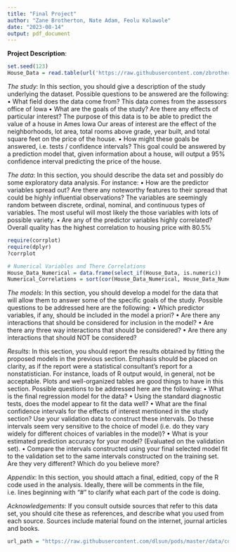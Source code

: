 ```yaml
---
title: "Final Project"
author: "Zane Brotherton, Nate Adam, Feolu Kolawole"
date: "2023-08-14"
output: pdf_document
---
```


**Project Description**:

```r
set.seed(123)
House_Data = read.table(url('https://raw.githubusercontent.com/zbrotherton2158/okadaStats/master/ames2000_NAfix.csv'), sep=',', header=T)
```

*The study*: In this section, you should give a description of the study underlying the dataset. Possible
questions to be answered are the following:
• What field does the data come from?
  This data comes from the assessors office of Iowa
• What are the goals of the study? Are there any effects of particular interest?
  The purpose of this data is to be able to predict the value of a house in Ames Iowa
  Our areas of interest are the effect of the neighborhoods, lot area, total rooms above grade, year built, and total square feet on the price of the house. 
• How might these goals be answered, i.e. tests / confidence intervals?
  This goal could be answered by a prediction model that, given information about a house, will output a 95% confidence interval predicting the price of the house.

*The data*: In this section, you should describe the data set and possibly do some exploratory data
analysis. For instance:
• How are the predictor variables spread out? Are there any noteworthy features to their spread
that could be highly influential observations?
  The variables are seemingly random between discrete, ordinal, nominal, and continuous types of variables. The most useful will most likely the those variables with lots of possible variety.
• Are any of the predictor variables highly correlated?
  Overall quality has the highest correlation to housing price with 80.5%

```r
require(corrplot)
require(dplyr)
?corrplot

# Numerical Variables and There Correlations
House_Data_Numerical = data.frame(select_if(House_Data, is.numeric))
Numerical_Correlations = sort(cor(House_Data_Numerical, House_Data_Numerical$SalePrice))

```

*The models*: In this section, you should develop a model for the data that will allow them to answer
some of the specific goals of the study. Possible questions to be addressed here are the following:
• Which predictor variables, if any, should be included in the model a priori?
• Are there any interactions that should be considered for inclusion in the model?
• Are there any three way interactions that should be considered?
• Are there any interactions that should NOT be considered?


*Results*: In this section, you should report the results obtained by fitting the proposed models in the
previous section. Emphasis should be placed on clarity, as if the report were a statistical consultant’s
report for a nonstatistician. For instance, loads of R output would, in general, not be acceptable. Plots
and well-organized tables are good things to have in this section. Possible questions to be addressed
here are the following:
• What is the final regression model for the data?
• Using the standard diagnostic tests, does the model appear to fit the data well?
• What are the final confidence intervals for the effects of interest mentioned in the study section?
Use your validation data to construct these intervals. Do these intervals seem very sensitive to the
choice of model (i.e. do they vary widely for different choices of variables in the model)?
• What is your estimated prediction accuracy for your model? (Evaluated on the validation set).
• Compare the intervals constructed using your final selected model fit to the validation set to the
same intervals constructed on the training set. Are they very different? Which do you believe
more?

*Appendix*: In this section, you should attach a final, editied, copy of the R code used in the analysis.
Ideally, there will be comments in the file, i.e. lines beginning with “#” to clarify what each part of the code is doing.

*Acknowledgements*: If you consult outside sources that refer to this data set, you should cite these
as references, and describe what you used from each source. Sources include material found on the
internet, journal articles and books.

```r
url_path = "https://raw.githubusercontent.com/dlsun/pods/master/data/covid/"
```
